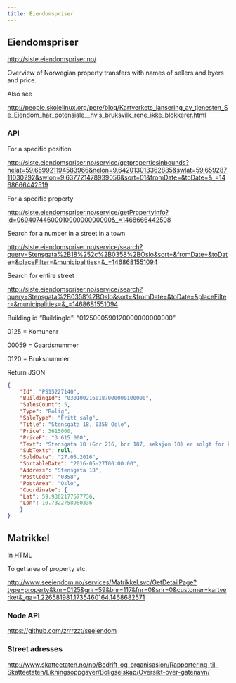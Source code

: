 ```yaml
---
title: Eiendomspriser
---
```

## Eiendomspriser
<http://siste.eiendomspriser.no/>

Overview of Norwegian property transfers with names of sellers and byers and price.

Also see

<http://people.skolelinux.org/pere/blog/Kartverkets_lansering_av_tjenesten_Se_Eiendom_har_potensiale__hvis_bruksvilk_rene_ikke_blokkerer.html>

### API
For a specific position

<http://siste.eiendomspriser.no/service/getpropertiesinbounds?nelat=59.659921194583966&nelon=9.642013013362885&swlat=59.65928711030292&swlon=9.637721478939056&sort=01&fromDate=&toDate=&_=1468666442519>

For a specific property

<http://siste.eiendomspriser.no/service/getPropertyInfo?id=0604074460001000000000000&_=1468666442508>

Search for a number in a street in a town

<http://siste.eiendomspriser.no/service/search?query=Stensgata%2B18%252c%2B0358%2BOslo&sort=&fromDate=&toDate=&placeFilter=&municipalities=&_=1468681551094>

Search for entire street

<http://siste.eiendomspriser.no/service/search?query=Stensgata%2B0358%2BOslo&sort=&fromDate=&toDate=&placeFilter=&municipalities=&_=1468681551094>

Building id
"BuildingId": "0125000590120000000000000"

0125 = Komunenr

00059 = Gaardsnummer

0120 = Bruksnummer

Return JSON
```json
{
    "Id": "PS15227140",
    "BuildingId": "0301002160187000000100000",
    "SalesCount": 5,
    "Type": "Bolig",
    "SaleType": "Fritt salg",
    "Title": "Stensgata 18, 0358 Oslo",
    "Price": 3615000,
    "PriceF": "3 615 000",
    "Text": "Stensgata 18 (Gnr 216, bnr 187, seksjon 10) er solgt for kr 3.615.000 fra Carina Midgaard til Paul Arne Hordvik (27.05.2016)",
    "SubTexts": null,
    "SoldDate": "27.05.2016",
    "SortableDate": "2016-05-27T00:00:00",
    "Address": "Stensgata 18",
    "PostCode": "0358",
    "PostArea": "Oslo",
    "Coordinate": {
    "Lat": 59.9302177677736,
    "Lon": 10.7322758980336
    }
}
```

## Matrikkel
In HTML

To get area of property etc.

<http://www.seeiendom.no/services/Matrikkel.svc/GetDetailPage?type=property&knr=0125&gnr=59&bnr=117&fnr=0&snr=0&customer=kartverket&_ga=1.226581981.1735460164.1468682571>

### Node API
<https://github.com/zrrrzzt/seeiendom>

### Street adresses
<http://www.skatteetaten.no/no/Bedrift-og-organisasjon/Rapportering-til-Skatteetaten/Likningsoppgaver/Boligselskap/Oversikt-over-gatenavn/>